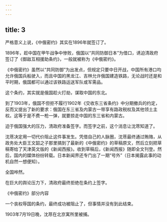 ```yaml
---
---
---
```

title: 3
---



严格意义上说，《中俄密约》其实在1896年就签订了。

1896年，趁中国在甲午战争中惨败，俄国以“共同防御日本”为借口，诱迫清政府签订了《御敌互相援助条约》，一般就被称为《中俄密约》。

《中俄密约》虽然以“共同防御”为出发点，但规定只要中日开战，中国所有港口均允许俄国兵船驶入，而且中国的黑龙江、吉林允许俄国建造铁路，无论战时还是和平时期，俄国都可以通过该铁路运送军队或军需品。

这个条约，其实就是俄国趁火打劫，谋取中国的东北。

到了1903年，俄国不但拒不履行1902年《交收东三省条约》中分期撤兵的约定，反而又提出了新的要求：俄国在东三省及内蒙古一带享有路政税权及其他领土主权。这等于是不费一枪一弹，就要掠走中国的东三省和内蒙古。

迫于俄国强大的压力，清政府准备签字。而签字之前，这个消息让沈荩知道了。

沈荩决定用一切代价阻止这件事发生。凭借自己的人脉圈，沈荩最终通过贿赂，从政务处大臣王文韶之子那里搞到了最新的《中俄密约》的草稿原文，然后立刻把草稿寄给了天津英文版的《新闻西报》。收到草稿后，《新闻西报》随即全文刊登。然后，国内的媒体纷纷转载。日本新闻界还专门出了一期“号外”（日本揭露此事的动机自然一想便知）。

全国哗然。

在巨大的舆论压力下，清政府最终拒绝在条约上签字。

《中俄密约》部分内容



一个丧权辱国的条约，最终成功被阻止了，但事情并没有到此结束。

1903年7月19日晚，沈荩在北京寓所里被捕。